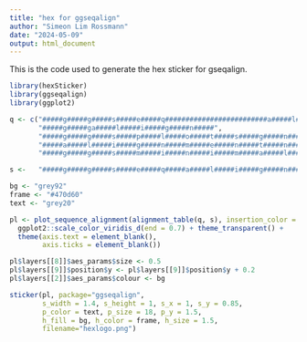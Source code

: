```yaml
---
title: "hex for ggseqalign"
author: "Simeon Lim Rossmann"
date: "2024-05-09"
output: html_document
---
```

This is the code used to generate the hex sticker for gseqalign.
```r
library(hexSticker)
library(ggseqalign)
library(ggplot2)

q <- c("#####g#####g#####s#####e#####q#########################a#####l#####i#####g#####n#####",
       "#####g#####ga#####l#####i#####g#####n#####",
       "#####g#####g#####s#####p#####l#####o#####t#####s#####g#####n#####",
       "#####a#####l#####i#####g#####n#####m#####e#####n#####t#####n#####",
       "#####g#####g#####s#####m#####i#####n#####i#####m#####a#####l#####")

s <-   "#####g#####g#####s#####e#####q#####a#####l#####i#####g#####n#####"

bg <- "grey92"
frame <- "#470d60"
text <- "grey20"

pl <- plot_sequence_alignment(alignment_table(q, s), insertion_color = frame) + 
  ggplot2::scale_color_viridis_d(end = 0.7) + theme_transparent() +
  theme(axis.text = element_blank(),
        axis.ticks = element_blank())

pl$layers[[8]]$aes_params$size <- 0.5
pl$layers[[9]]$position$y <- pl$layers[[9]]$position$y + 0.2
pl$layers[[2]]$aes_params$colour <- bg

sticker(pl, package="ggseqalign", 
        s_width = 1.4, s_height = 1, s_x = 1, s_y = 0.85,
        p_color = text, p_size = 18, p_y = 1.5,
        h_fill = bg, h_color = frame, h_size = 1.5,
        filename="hexlogo.png")
```